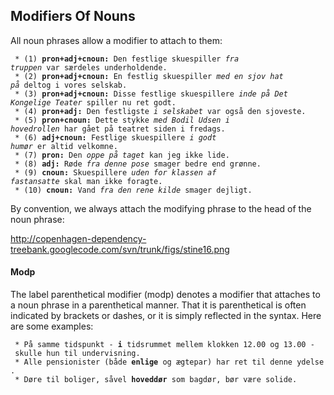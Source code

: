 ==  Modifiers Of Nouns ==

All noun phrases allow a modifier to attach to them:

  * (1) '''pron+adj+cnoun:''' Den festlige skuespiller ''fra truppen'' var særdeles underholdende.
  * (2) '''pron+adj+cnoun:''' En festlig skuespiller ''med en sjov hat på '' deltog i vores selskab.
  * (3) '''pron+adj+cnoun:''' Disse festlige skuespillere ''inde på Det Kongelige Teater'' spiller nu ret godt.
  * (4) '''pron+adj:''' Den festligste ''i selskabet'' var også den sjoveste.
  * (5) '''pron+cnoun:''' Dette stykke ''med Bodil Udsen i hovedrollen'' har gået på teatret siden i fredags.
  * (6) '''adj+cnoun:''' Festlige skuespillere ''i godt humør'' er altid velkomne.
  * (7) '''pron:''' Den ''oppe på taget'' kan jeg ikke lide.
  * (8) '''adj:''' Røde ''fra denne pose'' smager bedre end grønne.
  * (9) '''cnoun:''' Skuespillere ''uden for klassen af fastansatte'' skal man ikke foragte.
  * (10) '''cnoun:''' Vand ''fra den rene kilde'' smager dejligt.

By convention, we always attach the modifying phrase to the head of the noun phrase:

http://copenhagen-dependency-treebank.googlecode.com/svn/trunk/figs/stine16.png

==== Modp ====

The label parenthetical modifier (modp) denotes a modifier that attaches to a noun phrase in a parenthetical manner. That it is parenthetical is often indicated by brackets or dashes, or it is simply reflected in the syntax. Here are some examples:

  * På samme tidspunkt - '''i''' tidsrummet mellem klokken 12.00 og 13.00 - skulle hun til undervisning.
  * Alle pensionister (både '''enlige''' og ægtepar) har ret til denne ydelse.
  * Døre til boliger, såvel '''hoveddør''' som bagdør, bør være solide.
